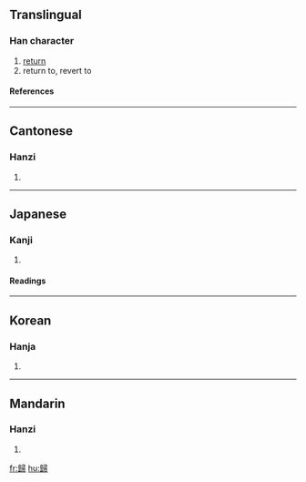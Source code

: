 {{see|帰|归}}

==Translingual==
===Han character===
{{Han char|rn=77|rad=止|as=14|sn=18|four=2712<sub>7</sub>|canj=竹一尸一月 (HMSMB)}}
# [[return]]
# return to, revert to
====References====
{{Han ref|kx=0578.070|dkj=16349|dj=0968.180|hdz=21446.150|uh=6B78|ud=27512|bh=C26B|bd=49771}}

----
==Cantonese==
===Hanzi===
{{yue-hanzi|jyut=|y=gwai1}}
# {{defn|Cantonese}}

----
==Japanese==
===Kanji===
{{ja-kanji|grade=|rs=止14}}
# {{defn|Japanese}} 
====Readings====
{{ja-readings|on=[[き]] (ki), [[ぎ]] (gi)|kun=[[とつぐ]] (totsugu), [[ゆく]] (yuku), [[かえる]] (kaeru)}}

----
==Korean==
===Hanja===
{{ko-hanja|hangeul=[[귀]], [[궤]]|eumhun=|rv=gwi, gwe|mr=kwi, kwe|y=kwi, kwey}}
# {{defn|Korean}}

----
==Mandarin==
===Hanzi===
{{cmn-hanzi|sim=归|pin=[[guī]] ([[gui1]])|wg=kuei<sup>1</sup>}}
# {{defn|Mandarin}}

[[fr:歸]]
[[hu:歸]]